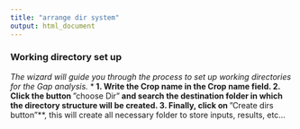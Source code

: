 ```yaml
---
title: "arrange dir system"
output: html_document
---
```


### **Working directory set up**
 *The wizard will guide you through the process to set up working directories for the Gap analysis.*
 ***
1. Write the Crop name in the Crop name field.
2. Click the button **"choose Dir"** and search the destination folder in which the directory structure will be created.
3. Finally, click on **"Create dirs button"**, this will create all necessary folder to store inputs, results, etc...

